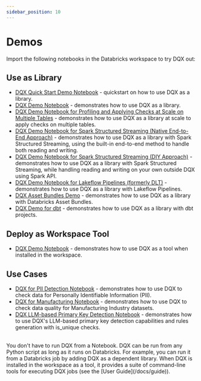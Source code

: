 ```yaml
---
sidebar_position: 10
---
```



#  Demos

Import the following notebooks in the Databricks workspace to try DQX out:
## Use as Library
* [DQX Quick Start Demo Notebook](https://github.com/databrickslabs/dqx/blob/v0.9.3/demos/dqx_quick_start_demo_library.py) - quickstart on how to use DQX as a library.
* [DQX Demo Notebook](https://github.com/databrickslabs/dqx/blob/v0.9.3/demos/dqx_demo_library.py) - demonstrates how to use DQX as a library.
* [DQX Demo Notebook for Profiling and Applying Checks at Scale on Multiple Tables](https://github.com/databrickslabs/dqx/blob/v0.9.3/demos/dqx_multi_table_demo.py) - demonstrates how to use DQX as a library at scale to apply checks on multiple tables.
* [DQX Demo Notebook for Spark Structured Streaming (Native End-to-End Approach)](https://github.com/databrickslabs/dqx/blob/v0.9.3/demos/dqx_streaming_demo_native.py) - demonstrates how to use DQX as a library with Spark Structured Streaming, using the built-in end-to-end method to handle both reading and writing.
* [DQX Demo Notebook for Spark Structured Streaming (DIY Approach)](https://github.com/databrickslabs/dqx/blob/v0.9.3/demos/dqx_streaming_demo_diy.py) - demonstrates how to use DQX as a library with Spark Structured Streaming, while handling reading and writing on your own outside DQX using Spark API.
* [DQX Demo Notebook for Lakeflow Pipelines (formerly DLT)](https://github.com/databrickslabs/dqx/blob/v0.9.3/demos/dqx_dlt_demo.py) - demonstrates how to use DQX as a library with Lakeflow Pipelines.
* [DQX Asset Bundles Demo](https://github.com/databrickslabs/dqx/blob/v0.9.3/demos/dqx_demo_asset_bundle/README.md) - demonstrates how to use DQX as a library with Databricks Asset Bundles.
* [DQX Demo for dbt](https://github.com/databrickslabs/dqx/blob/v0.9.3/demos/dqx_demo_dbt/README.md) - demonstrates how to use DQX as a library with dbt projects.

## Deploy as Workspace Tool
* [DQX Demo Notebook](https://github.com/databrickslabs/dqx/blob/v0.9.3/demos/dqx_demo_tool.py) - demonstrates how to use DQX as a tool when installed in the workspace.

## Use Cases
* [DQX for PII Detection Notebook](https://github.com/databrickslabs/dqx/blob/v0.9.2/demos/dqx_demo_pii_detection.py) - demonstrates how to use DQX to check data for Personally Identifiable Information (PII).
* [DQX for Manufacturing Notebook](https://github.com/databrickslabs/dqx/blob/v0.9.2/demos/dqx_manufacturing_demo.py) - demonstrates how to use DQX to check data quality for Manufacturing Industry datasets.
* [DQX LLM-based Primary Key Detection Notebook](https://github.com/databrickslabs/dqx/blob/v0.9.2/demos/dqx_llm_demo.py) - demonstrates how to use DQX's LLM-based primary key detection capabilities and rules generation with is_unique checks.

<br />
<Admonition type="tip" title="Execution Environment">
You don't have to run DQX from a Notebook. DQX can be run from any Python script as long as it runs on Databricks.
For example, you can run it from a Databricks job by adding DQX as a dependent library.
When DQX is installed in the workspace as a tool, it provides a suite of command-line tools for executing DQX jobs (see the [User Guide](/docs/guide)).
</Admonition>
